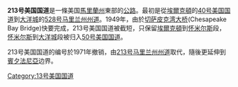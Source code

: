 '''213号美国国道'''是一條美国[[馬里蘭州|馬里蘭州]]東部的[[公路|公路]]。最初是從[[埃尔克顿_(马里兰州)|埃爾克頓]]的[[40号美国国道|40号美国国道]]到[[大洋城_(马里兰州)|大洋城]]的[[528号马里兰州州道|528号马里兰州州道]]。1949年，由於[[切萨皮克湾大桥|切萨皮克湾大桥]](Chesapeake Bay Bridge)快要完成，213号美国国道被截短，只保留[[埃尔克顿_(马里兰州)|埃爾克頓]]到[[怀米尔斯|怀米尔斯]]段，[[怀米尔斯|怀米尔斯]]到[[大洋城_(马里兰州)|大洋城]]段被归入[[50号美国国道|50号美国国道]]。 

213号美国国道的编号於1971年撤销，由[[213号马里兰州州道|213号马里兰州州道]]取代，隨後更延伸到[[賓夕法尼亞|賓夕法尼亞]]边界。



[[Category:13号美国国道|Category:13号美国国道]]